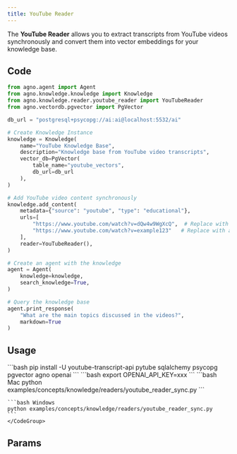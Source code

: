 ```yaml
---
title: YouTube Reader
---
```


The **YouTube Reader** allows you to extract transcripts from YouTube videos synchronously and convert them into vector embeddings for your knowledge base.

## Code

```python examples/concepts/knowledge/readers/youtube_reader_sync.py
from agno.agent import Agent
from agno.knowledge.knowledge import Knowledge
from agno.knowledge.reader.youtube_reader import YouTubeReader
from agno.vectordb.pgvector import PgVector

db_url = "postgresql+psycopg://ai:ai@localhost:5532/ai"

# Create Knowledge Instance
knowledge = Knowledge(
    name="YouTube Knowledge Base",
    description="Knowledge base from YouTube video transcripts",
    vector_db=PgVector(
        table_name="youtube_vectors", 
        db_url=db_url
    ),
)

# Add YouTube video content synchronously
knowledge.add_content(
    metadata={"source": "youtube", "type": "educational"},
    urls=[
        "https://www.youtube.com/watch?v=dQw4w9WgXcQ",  # Replace with actual educational video
        "https://www.youtube.com/watch?v=example123"   # Replace with actual video URL
    ],
    reader=YouTubeReader(),
)

# Create an agent with the knowledge
agent = Agent(
    knowledge=knowledge,
    search_knowledge=True,
)

# Query the knowledge base
agent.print_response(
    "What are the main topics discussed in the videos?",
    markdown=True
)
```

## Usage

<Steps>
  <Snippet file="create-venv-step.mdx" />

  <Step title="Install libraries">
    ```bash
    pip install -U youtube-transcript-api pytube sqlalchemy psycopg pgvector agno openai
    ```
  </Step>

  <Step title="Set environment variables">
    ```bash
    export OPENAI_API_KEY=xxx
    ```
  </Step>

  <Snippet file="run-pgvector-step.mdx" />

  <Step title="Run Agent">
    <CodeGroup>
    ```bash Mac
    python examples/concepts/knowledge/readers/youtube_reader_sync.py
    ```

    ```bash Windows
    python examples/concepts/knowledge/readers/youtube_reader_sync.py
    ```
    </CodeGroup>
  </Step>
</Steps>

## Params

<Snippet file="youtube-reader-reference.mdx" /> 


